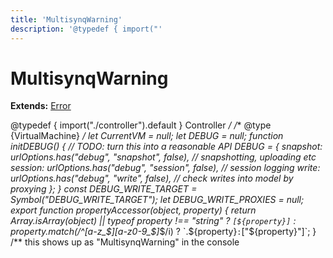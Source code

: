 ```yaml
---
title: 'MultisynqWarning'
description: '@typedef { import("'
---
```


# MultisynqWarning

**Extends:** [Error](#)

@typedef { import("./controller").default } Controller */ /** @type {VirtualMachine} */ let CurrentVM = null; let DEBUG = null; function initDEBUG() {     // TODO: turn this into a reasonable API     DEBUG = {         snapshot: urlOptions.has("debug", "snapshot", false),               // snapshotting, uploading etc         session: urlOptions.has("debug", "session", false),                 // session logging         write: urlOptions.has("debug", "write", false),                     // check writes into model by proxying     }; } const DEBUG_WRITE_TARGET = Symbol("DEBUG_WRITE_TARGET"); let DEBUG_WRITE_PROXIES = null; export function propertyAccessor(object, property) {     return Array.isArray(object) || typeof property !== "string" ? `[${property}]` :         property.match(/^[a-z_$][a-z0-9_$]*$/i) ? `.${property}` : `["${property}"]`; } /** this shows up as "MultisynqWarning" in the console
